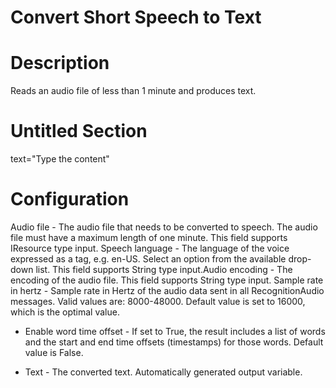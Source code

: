 ﻿# Convert Short Speech to Text

# Description

Reads an audio file of less than 1 minute and produces text.

# Untitled Section

text="Type the content"

# Configuration

Audio file - The audio file that needs to be converted to speech. The audio file must have a maximum length of one minute. This field supports IResource type input. Speech language - The language of the voice expressed as a tag, e.g. en-US. Select an option from the available drop-down list. This field supports String type input.Audio encoding - The encoding of the audio file. This field supports String type input. Sample rate in hertz - Sample rate in Hertz of the audio data sent in all RecognitionAudio messages. Valid values are: 8000-48000. Default value is set to 16000, which is the optimal value.







* Enable word time offset - If set to True, the result includes a list of words and the start and end time offsets (timestamps) for those words. Default value is False.



* Text - The converted text. Automatically generated output variable.
